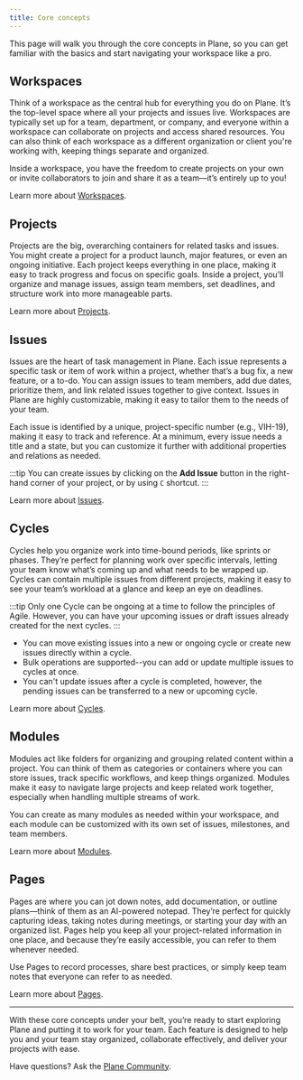 ```yaml
---
title: Core concepts
---
```


This page will walk you through the core concepts in Plane, so you can get familiar with the basics and start navigating your workspace like a pro. 

## Workspaces
Think of a workspace as the central hub for everything you do on Plane. It’s the top-level space where all your projects and issues live. Workspaces are typically set up for a team, department, or company, and everyone within a workspace can collaborate on projects and access shared resources. You can also think of each workspace as a different organization or client you're working with, keeping things separate and organized.

Inside a workspace, you have the freedom to create projects on your own or invite collaborators to join and share it as a team—it’s entirely up to you! 

Learn more about [Workspaces](/core-concepts/workspaces/overview).

## Projects
Projects are the big, overarching containers for related tasks and issues. You might create a project for a product launch, major features, or even an ongoing initiative. Each project keeps everything in one place, making it easy to track progress and focus on specific goals. Inside a project, you’ll organize and manage issues, assign team members, set deadlines, and structure work into more manageable parts.

Learn more about [Projects](/core-concepts/projects/overview).

## Issues
Issues are the heart of task management in Plane. Each issue represents a specific task or item of work within a project, whether that’s a bug fix, a new feature, or a to-do. You can assign issues to team members, add due dates, prioritize them, and link related issues together to give context. Issues in Plane are highly customizable, making it easy to tailor them to the needs of your team.

Each issue is identified by a unique, project-specific number (e.g., VIH-19), making it easy to track and reference. At a minimum, every issue needs a title and a state, but you can customize it further with additional properties and relations as needed.

:::tip
You can create issues by clicking on the **Add Issue** button in the right-hand corner of your project, or by using `C` shortcut.
:::

Learn more about [Issues](/core-concepts/issues).

## Cycles
Cycles help you organize work into time-bound periods, like sprints or phases. They’re perfect for planning work over specific intervals, letting your team know what’s coming up and what needs to be wrapped up. Cycles can contain multiple issues from different projects, making it easy to see your team’s workload at a glance and keep an eye on deadlines.

:::tip
Only one Cycle can be ongoing at a time to follow the principles of Agile. However, you can have your upcoming issues or draft issues already created for the next cycles.
:::

- You can move existing issues into a new or ongoing cycle or create new issues directly within a cycle.
- Bulk operations are supported--you can add or update multiple issues to cycles at once.
- You can't update issues after a cycle is completed, however, the pending issues can be transferred to a new or upcoming cycle.

Learn more about [Cycles](/core-concepts/cycles).

## Modules
Modules act like folders for organizing and grouping related content within a project. You can think of them as categories or containers where you can store issues, track specific workflows, and keep things organized. Modules make it easy to navigate large projects and keep related work together, especially when handling multiple streams of work.

You can create as many modules as needed within your workspace, and each module can be customized with its own set of issues, milestones, and team members.

Learn more about [Modules](/core-concepts/modules).

## Pages
Pages are where you can jot down notes, add documentation, or outline plans—think of them as an AI-powered notepad. They’re perfect for quickly capturing ideas, taking notes during meetings, or starting your day with an organized list. Pages help you keep all your project-related information in one place, and because they’re easily accessible, you can refer to them whenever needed.

Use Pages to record processes, share best practices, or simply keep team notes that everyone can refer to as needed.

Learn more about [Pages](/core-concepts/pages/overview).

----
With these core concepts under your belt, you’re ready to start exploring Plane and putting it to work for your team. Each feature is designed to help you and your team stay organized, collaborate effectively, and deliver your projects with ease.

Have questions? Ask the [Plane Community](https://discord.com/invite/29tPNhaV).